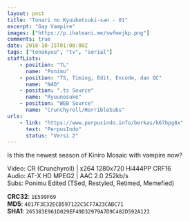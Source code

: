 ```yaml
---
layout: post
title: "Tonari no Kyuuketsuki-san - 01"
excerpt: "Gay Vampire"
images: ["https://p.ihateani.me/swfmejkp.png"]
comments: true
date: 2018-10-15T01:00:00Z
tags: ["tonakyuu", "tv", "serial"]
staffLists:
    - position: "TL"
      name: "Ponimu"
    - position: "TS, Timing, Edit, Encode, dan QC"
      name: "N4O"
    - position: ".ts Source"
      name: "Ryuunosuke"
    - position: "WEB Source"
      name: "Crunchyroll/HorribleSubs"
urls:
    - link: "https://www.perpusindo.info/berkas/k67bpg8x"
      text: "PerpusIndo"
      status: "Versi 2"
---
```


Is this the newest season of Kiniro Mosaic with vampire now?

Video: CR (Crunchyroll) | x264 1280x720 Hi444PP CRF16<br />
Audio: AT-X HD MPEG2 | AAC 2.0 252kb/s<br />
Subs: Ponimu Edited (TSed, Restyled, Retimed, Memefied)

**CRC32**: `1E599F69`<br />
**MD5**: `4017F3E32ECB597122C5CF7A23CABC71`<br />
**SHA1**: `265383E961D029EF49D32979A7D9C482D592A123`<br />
